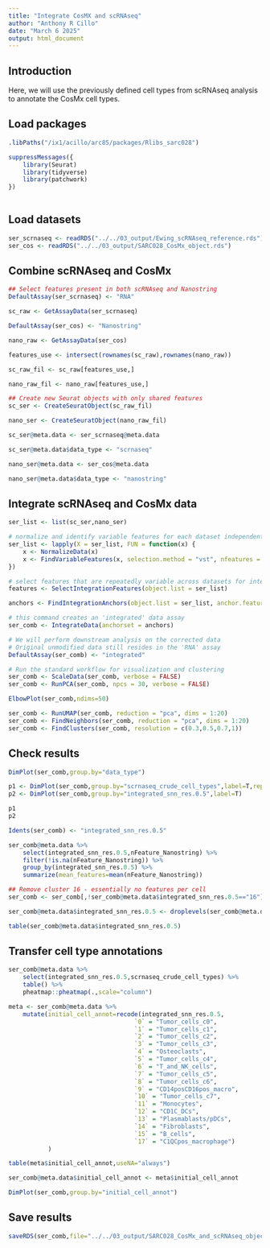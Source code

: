 ```yaml
---
title: "Integrate CosMX and scRNAseq"
author: "Anthony R Cillo"
date: "March 6 2025"
output: html_document
---
```


## Introduction

Here, we will use the previously defined cell types from scRNAseq analysis to annotate the CosMx cell types.

## Load packages

```r

.libPaths("/ix1/acillo/arc85/packages/Rlibs_sarc028")

suppressMessages({
    library(Seurat)
    library(tidyverse)
    library(patchwork)
})
    
```

## Load datasets

```r

ser_scrnaseq <- readRDS("../../03_output/Ewing_scRNAseq_reference.rds")
ser_cos <- readRDS("../../03_output/SARC028_CosMx_object.rds")

```

## Combine scRNAseq and CosMx

```r

## Select features present in both scRNAseq and Nanostring
DefaultAssay(ser_scrnaseq) <- "RNA"

sc_raw <- GetAssayData(ser_scrnaseq)

DefaultAssay(ser_cos) <- "Nanostring"

nano_raw <- GetAssayData(ser_cos)

features_use <- intersect(rownames(sc_raw),rownames(nano_raw))

sc_raw_fil <- sc_raw[features_use,]

nano_raw_fil <- nano_raw[features_use,]

## Create new Seurat objects with only shared features
sc_ser <- CreateSeuratObject(sc_raw_fil)

nano_ser <- CreateSeuratObject(nano_raw_fil)

sc_ser@meta.data <- ser_scrnaseq@meta.data

sc_ser@meta.data$data_type <- "scrnaseq"

nano_ser@meta.data <- ser_cos@meta.data

nano_ser@meta.data$data_type <- "nanostring"

```

## Integrate scRNAseq and CosMx data 

```r

ser_list <- list(sc_ser,nano_ser)

# normalize and identify variable features for each dataset independently
ser_list <- lapply(X = ser_list, FUN = function(x) {
    x <- NormalizeData(x)
    x <- FindVariableFeatures(x, selection.method = "vst", nfeatures = 500)
})

# select features that are repeatedly variable across datasets for integration
features <- SelectIntegrationFeatures(object.list = ser_list)

anchors <- FindIntegrationAnchors(object.list = ser_list, anchor.features = features)

# this command creates an 'integrated' data assay
ser_comb <- IntegrateData(anchorset = anchors)

# We will perform downstream analysis on the corrected data
# Original unmodified data still resides in the 'RNA' assay
DefaultAssay(ser_comb) <- "integrated"

# Run the standard workflow for visualization and clustering
ser_comb <- ScaleData(ser_comb, verbose = FALSE)
ser_comb <- RunPCA(ser_comb, npcs = 30, verbose = FALSE)

ElbowPlot(ser_comb,ndims=50)

ser_comb <- RunUMAP(ser_comb, reduction = "pca", dims = 1:20)
ser_comb <- FindNeighbors(ser_comb, reduction = "pca", dims = 1:20)
ser_comb <- FindClusters(ser_comb, resolution = c(0.3,0.5,0.7,1))

```

## Check results 

```r

DimPlot(ser_comb,group.by="data_type")

p1 <- DimPlot(ser_comb,group.by="scrnaseq_crude_cell_types",label=T,repel=T)
p2 <- DimPlot(ser_comb,group.by="integrated_snn_res.0.5",label=T)

p1 
p2 

Idents(ser_comb) <- "integrated_snn_res.0.5"

ser_comb@meta.data %>%
    select(integrated_snn_res.0.5,nFeature_Nanostring) %>%
    filter(!is.na(nFeature_Nanostring)) %>%
    group_by(integrated_snn_res.0.5) %>%
    summarize(mean_features=mean(nFeature_Nanostring))

## Remove cluster 16 - essentially no features per cell
ser_comb <- ser_comb[,!ser_comb@meta.data$integrated_snn_res.0.5=="16"]

ser_comb@meta.data$integrated_snn_res.0.5 <- droplevels(ser_comb@meta.data$integrated_snn_res.0.5)

table(ser_comb@meta.data$integrated_snn_res.0.5)

```

## Transfer cell type annotations

```r

ser_comb@meta.data %>%
    select(integrated_snn_res.0.5,scrnaseq_crude_cell_types) %>%
    table() %>%
    pheatmap::pheatmap(.,scale="column")

meta <- ser_comb@meta.data %>%
    mutate(initial_cell_annot=recode(integrated_snn_res.0.5,
                                   `0` = "Tumor_cells_c0",
                                   `1` = "Tumor_cells_c1",
                                   `2` = "Tumor_cells_c2",
                                   `3` = "Tumor_cells_c3",
                                   `4` = "Osteoclasts",
                                   `5` = "Tumor_cells_c4",
                                   `6` = "T_and_NK_cells",
                                   `7` = "Tumor_cells_c5",
                                   `8` = "Tumor_cells_c6",
                                   `9` = "CD14posCD16pos_macro",
                                   `10` = "Tumor_cells_c7",
                                   `11` = "Monocytes",
                                   `12` = "CD1C_DCs",
                                   `13` = "Plasmablasts/pDCs",
                                   `14` = "Fibroblasts",
                                   `15` = "B_cells",
                                   `17` = "C1QCpos_macrophage")
           )

table(meta$initial_cell_annot,useNA="always")

ser_comb@meta.data$initial_cell_annot <- meta$initial_cell_annot

DimPlot(ser_comb,group.by="initial_cell_annot")

```

## Save results 

```r

saveRDS(ser_comb,file="../../03_output/SARC028_CosMx_and_scRNAseq_object.rds")

```
